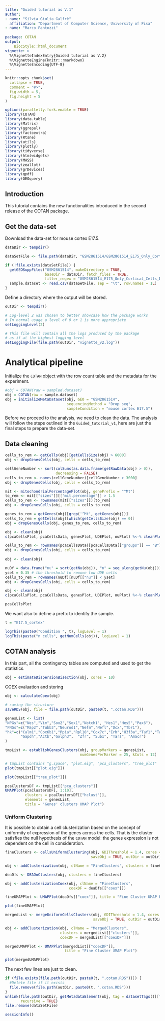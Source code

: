 ```yaml
---
title: "Guided tutorial as V.1"
author: 
- name: "Silvia Giulia Galfrè"
  affiliation: "Department of Computer Science, University of Pisa"
- name: "Marco Fantozzi"
  
package: COTAN
output: 
    BiocStyle::html_document
vignette: >
  %\VignetteIndexEntry{Guided tutorial as V.2}
  %\VignetteEngine{knitr::rmarkdown}
  %\VignetteEncoding{UTF-8} 
---
```


```r
knitr::opts_chunk$set(
  collapse = TRUE,
  comment = "#>",
  fig.width = 5,
  fig.height = 5
)
```

```r
options(parallelly.fork.enable = TRUE)
library(COTAN)
library(data.table)
library(Matrix)
library(ggrepel)
library(factoextra)
library(Rtsne)
library(utils)
library(plotly)
library(tidyverse)
library(htmlwidgets)
library(MASS)
library(zeallot)
library(grDevices)
library(qpdf)
library(GEOquery)
```

## Introduction

This tutorial contains the new functionalities introduced in the second release
of the COTAN package.

## Get the data-set

Download the data-set for mouse cortex E17.5.

```r
dataDir <- tempdir()

dataSetFile <- file.path(dataDir, "GSM2861514/GSM2861514_E175_Only_Cortical_Cells_DGE.txt.gz")

if (!file.exists(dataSetFile)) {
  getGEOSuppFiles("GSM2861514", makeDirectory = TRUE,
                  baseDir = dataDir, fetch_files = TRUE,
                  filter_regex = "GSM2861514_E175_Only_Cortical_Cells_DGE.txt.gz")
  sample.dataset <- read.csv(dataSetFile, sep = "\t", row.names = 1L)
}
```

Define a directory where the output will be stored.

```r
outDir <- tempdir()

# Log-level 2 was chosen to better showcase how the package works
# In normal usage a level of 0 or 1 is more appropriate 
setLoggingLevel(2)

# This file will contain all the logs produced by the package
# as if at the highest logging level
setLoggingFile(file.path(outDir, "vignette_v2.log"))
```

# Analytical pipeline

Initialize the `COTAN` object with the row count table and
the metadata for the experiment.

```r
#obj = COTAN(raw = sampled.dataset)
obj = COTAN(raw = sample.dataset)
obj = initializeMetaDataset(obj, GEO = "GSM2861514",
                            sequencingMethod = "Drop_seq",
                            sampleCondition = "mouse cortex E17.5")
```

Before we proceed to the analysis, we need to clean the data.
The analysis will follow the steps outlined in the `Guided_tutorial_v1`,
here are just the final steps to prepare the data-set.

## Data cleaning

```r
cells_to_rem <- getCells(obj)[getCellsSize(obj) > 6000]
obj <- dropGenesCells(obj, cells = cells_to_rem)

cellGeneNumber <- sort(colSums(as.data.frame(getRawData(obj) > 0)),
                       decreasing = FALSE)
cells_to_rem <- names(cellGeneNumber)[cellGeneNumber > 3000]
obj <- dropGenesCells(obj, cells = cells_to_rem)

mit <- mitochondrialPercentagePlot(obj, genePrefix = "^Mt")
to_rem <- mit[["sizes"]][["mit.percentage"]] > 1.5
cells_to_rem <- rownames(mit[["sizes"]])[to_rem]
obj <- dropGenesCells(obj, cells = cells_to_rem)

genes_to_rem = getGenes(obj)[grep('^Mt', getGenes(obj))] 
cells_to_rem = getCells(obj)[which(getCellsSize(obj) == 0)]
obj = dropGenesCells(obj, genes_to_rem, cells_to_rem)

obj <- clean(obj)
c(pcaCellsPlot, pcaCellsData, genesPlot, UDEPlot, nuPlot) %<-% cleanPlots(obj)

cells_to_rem <- rownames(pcaCellsData)[pcaCellsData[["groups"]] == "B"]
obj <- dropGenesCells(obj, cells = cells_to_rem)
 
obj <- clean(obj)

nuDf = data.frame("nu" = sort(getNu(obj)), "n" = seq_along(getNu(obj)))
yset = 0.35 # the threshold to remove low UDE cells
cells_to_rem = rownames(nuDf)[nuDf[["nu"]] < yset]
obj <- dropGenesCells(obj, cells = cells_to_rem)

obj <- clean(obj)
c(pcaCellsPlot, pcaCellsData, genesPlot, UDEPlot, nuPlot) %<-% cleanPlots(obj)

pcaCellsPlot
```

We want also to define a prefix to identify the sample.

```r
t = "E17.5_cortex"

logThis(paste0("Condition ", t), logLevel = 1)
logThis(paste("n cells", getNumCells(obj)), logLevel = 1)
```

## COTAN analysis

In this part, all the contingency tables are computed and used to get the statistics.

```r
obj = estimateDispersionBisection(obj, cores = 10)
```

COEX evaluation and storing

```r
obj <- calculateCoex(obj)
```

```r
# saving the structure
saveRDS(obj, file = file.path(outDir, paste0(t, ".cotan.RDS")))
```


```r
genesList <- list(
"NPGs"=c("Nes","Vim","Sox2","Sox1","Notch1", "Hes1","Hes5","Pax6"),
"PNGs"=c("Map2","Tubb3","Neurod1","Nefm","Nefl","Dcx","Tbr1"),
"hk"=c("Calm1","Cox6b1","Ppia","Rpl18","Cox7c","Erh","H3f3a","Taf1","Taf2",
       "Gapdh","Actb","Golph3",  "Zfr", "Sub1", "Tars", "Amacr")
)

tmpList <- establishGenesClusters(obj, groupMarkers = genesList,
                                  numGenesPerMarker = 25, kCuts = 12)

# tmpList contains "g.space", "plot.eig", "pca_clusters", "tree_plot"
plot(tmpList[["plot.eig"]])
```

```r
plot(tmpList[["tree_plot"]])
```

```r
pcaClustersDF <- tmpList[["pca_clusters"]]
UMAPPlot(pcaClustersDF[, 1:10], 
         clusters = pcaClustersDF[["hclust"]],
         elements = genesList,
         title = "Genes' clusters UMAP Plot")
```

### Uniform Clustering

It is possible to obtain a cell clusterization based on the concept of 
uniformity of expression of the genes across the cells. That is the cluster
satisfies the null hypothesis of the `COTAN` model:
the genes expression is not dependent on the cell in consideration.

```r
fineClusters <- cellsUniformClustering(obj, GDIThreshold = 1.4, cores = 10,
                                       saveObj = TRUE, outDir = outDir)

obj <- addClusterization(obj, clName = "FineClusters", clusters = fineClusters)
```


```r
deaDfs <- DEAOnClusters(obj, clusters = fineClusters)

obj <- addClusterizationCoex(obj, clName = "FineClusters",
                             coexDF = deaDfs[["coex"]])
```


```r
fineUMAPPlot <- UMAPPlot(deaDfs[["coex"]], title = "Fine Cluster UMAP Plot")

plot(fineUMAPPlot)
```


```r
mergedList <- mergeUniformCellsClusters(obj, GDIThreshold = 1.4, cores = 10,
                                        saveObj = TRUE, outDir = outDir)

obj <- addClusterization(obj, clName = "MergedClusters",
                         clusters = mergedList[["clusters"]],
                         coexDF = mergedList[["coexDF"]])
```


```r
mergedUMAPPlot <- UMAPPlot(mergedList[["coexDF"]],
                           title = "Fine Cluster UMAP Plot")

plot(mergedUMAPPlot)
```


The next few lines are just to clean.

```r
if (file.exists(file.path(outDir, paste0(t, ".cotan.RDS")))) {
  #Delete file if it exists
  file.remove(file.path(outDir, paste0(t, ".cotan.RDS")))
}
unlink(file.path(outDir, getMetadataElement(obj, tag = datasetTags()[["cond"]])),
       recursive = TRUE)
file.remove(dataSetFile)

sessionInfo()
```
